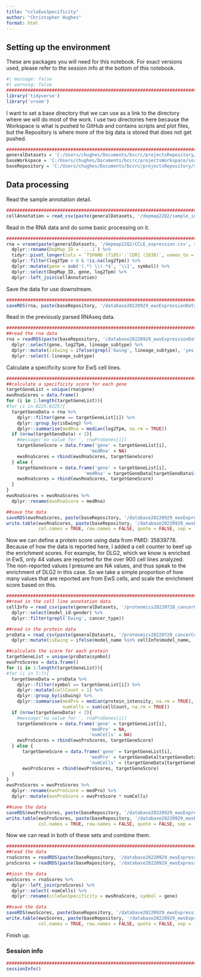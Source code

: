 ```yaml
---
title: "ccleEwsSpecificity"
author: "Christopher Hughes"
format: html
---
```


## Setting up the environment

These are packages you will need for this notebook. For exact versions used, please refer to the session info at the bottom of this notebook.

```r
#| message: false
#| warning: false
##########################################################################################
library('tidyverse')
library('vroom')
```

I want to set a base directory that we can use as a link to the directory where we will do most of the work. I use two directories here because the Workspace is what is pushed to GitHub and contains scripts and plot files, but the Repository is where more of the big data is stored that does not get pushed.

```r
##########################################################################################
generalDatasets = 'C:/Users/chughes/Documents/bccrc/projectsRepository/generalDatasets'
baseWorkspace = 'C:/Users/chughes/Documents/bccrc/projectsWorkspace/sorensenLab/relatedToDlg2'
baseRepository = 'C:/Users/chughes/Documents/bccrc/projectsRepository/sorensenLab/relatedToDlg2'
```

## Data processing

Read the sample annotation detail.

```r
##########################################################################################
cellAnnotation = read_csv(paste(generalDatasets, '/depmap22Q2/sample_info.csv', sep = ''), show_col_types = FALSE)
```

Read in the RNA data and do some basic processing on it.

```r
##########################################################################################
rna = vroom(paste(generalDatasets, '/depmap22Q2/CCLE_expression.csv', sep = ''), show_col_types = FALSE) %>%
  dplyr::rename(DepMap_ID = `...1`) %>% 
  tidyr::pivot_longer(cols = `TSPAN6 (7105)`:`CDR1 (1038)`, names_to = 'symbol', values_to = 'log2Tpm') %>%
  dplyr::filter(log2Tpm > 0 & !is.na(log2Tpm)) %>%
  dplyr::mutate(gene = sub('(.*) \\(.*$', '\\1', symbol)) %>%
  dplyr::select(DepMap_ID, gene, log2Tpm) %>%
  dplyr::left_join(cellAnnotation)
```

Save the data for use downstream.

```r
##########################################################################################
saveRDS(rna, paste(baseRepository, '/database20220929_ewsExpressionDatabase/ccleEwsSpecificity/CCLE_expression_parsed.rds', sep = ''))
```

Read in the previously parsed RNAseq data.

```r
##########################################################################################
##read the rna data
rna = readRDS(paste(baseRepository, '/database20220929_ewsExpressionDatabase/ccleEwsSpecificity/CCLE_expression_parsed.rds', sep = '')) %>%
  dplyr::select(gene, log2Tpm, lineage_subtype) %>%
  dplyr::mutate(isEwing = ifelse(grepl('Ewing', lineage_subtype), 'yes', 'no')) %>%
  dplyr::select(-lineage_subtype)
```

Calculate a specificity score for EwS cell lines.

```r
##########################################################################################
##calculate a specificity score for each gene
targetGeneList = unique(rna$gene)
ewsRnaScores = data.frame()
for (i in 1:length(targetGeneList)){
#for (i in 8225:8225){
  targetGeneData = rna %>%
    dplyr::filter(gene == targetGeneList[i]) %>%
    dplyr::group_by(isEwing) %>%
    dplyr::summarise(medRna = median(log2Tpm, na.rm = TRUE))
  if (nrow(targetGeneData) < 2){
    #message('no value for ', rnaProGenes[i])
    targetGeneScore = data.frame('gene' = targetGeneList[i],
                               'medRna' = NA)
    ewsRnaScores = rbind(ewsRnaScores, targetGeneScore)
  } else {
    targetGeneScore = data.frame('gene' = targetGeneList[i],
                             'medRna' = targetGeneData[targetGeneData$isEwing == 'yes', 'medRna'] - targetGeneData[targetGeneData$isEwing == 'no', 'medRna'])
    ewsRnaScores = rbind(ewsRnaScores, targetGeneScore)
  }
}
ewsRnaScores = ewsRnaScores %>%
  dplyr::rename(ewsRnaScore = medRna)

##save the data
saveRDS(ewsRnaScores, paste(baseRepository, '/database20220929_ewsExpressionDatabase/ccleEwsSpecificity/dataset_depmapEwsRnaSpecificityScores.rds', sep = ''))
write.table(ewsRnaScores, paste(baseRepository, '/database20220929_ewsExpressionDatabase/ccleEwsSpecificity/dataset_depmapEwsRnaSpecificityScores.tsv', sep = ''),
            col.names = TRUE, row.names = FALSE, quote = FALSE, sep = '\t')
```

Now we can define a protein score using data from PMID: 35839778. Because of how the data is reported here, I added a cell counter to beef up the enrichment scores. For example, for DLG2, which we know is enriched in EwS, only 44 values are reported for the over 900 cell lines analyzed. The non-reported values I presume are NA values, and thus speak to the enrichment of DLG2 in this case. So we take a simple proportion of how many values that are reported are from EwS cells, and scale the enrichment score based on this. 

```r
##########################################################################################
##read in the cell line annotation data
cellInfo = read_csv(paste(generalDatasets, '/proteomics20220728_cancerCellLineMapsPmid35839778/model_list_20220628.csv', sep = ''), show_col_types = FALSE) %>%
  dplyr::select(model_id:gender) %>%
  dplyr::filter(grepl('Ewing', cancer_type))

##read in the protein data
proData = read_csv(paste(generalDatasets, '/proteomics20220728_cancerCellLineMapsPmid35839778/proteomics_all_20220713.csv', sep = ''), show_col_types = FALSE) %>%
  dplyr::mutate(isEwing = ifelse(model_name %in% cellInfo$model_name, 'yes', 'no'))

##calculate the score for each protein
targetGeneList = unique(proData$symbol)
ewsProScores = data.frame()
for (i in 1:length(targetGeneList)){
#for (i in 7:7){
  targetGeneData = proData %>%
    dplyr::filter(symbol == targetGeneList[i]) %>%
    dplyr::mutate(cellCount = 1) %>%
    dplyr::group_by(isEwing) %>%
    dplyr::summarise(medPro = median(protein_intensity, na.rm = TRUE),
                     numCells = sum(cellCount, na.rm = TRUE))
  if (nrow(targetGeneData) < 2){
    #message('no value for ', rnaProGenes[i])
    targetGeneScore = data.frame('gene' = targetGeneList[i],
                               'medPro' = NA,
                               'numCells' = NA)
    ewsProScores = rbind(ewsProScores, targetGeneScore)
  } else {
      targetGeneScore = data.frame('gene' = targetGeneList[i],
                               'medPro' = targetGeneData[targetGeneData$isEwing == 'yes', 'medPro'] - targetGeneData[targetGeneData$isEwing == 'no', 'medPro'],
                               'numCells' = (targetGeneData[targetGeneData$isEwing == 'yes', 'numCells'] / sum(targetGeneData$numCells, na.rm = TRUE)) * 10)
      ewsProScores = rbind(ewsProScores, targetGeneScore)
  }
}
ewsProScores = ewsProScores %>%
  dplyr::rename(ewsProScore = medPro) %>%
  dplyr::mutate(ewsProScore = ewsProScore * numCells)

##save the data
saveRDS(ewsProScores, paste(baseRepository, '/database20220929_ewsExpressionDatabase/ccleEwsSpecificity/dataset_proteomicsEwsProSpecificityScores.rds', sep = ''))
write.table(ewsProScores, paste(baseRepository, '/database20220929_ewsExpressionDatabase/ccleEwsSpecificity/dataset_proteomicsEwsProSpecificityScores.tsv', sep = ''),
            col.names = TRUE, row.names = FALSE, quote = FALSE, sep = '\t')
```

Now we can read in both of these sets and combine them.

```r
##########################################################################################
##read the data
rnaScores = readRDS(paste(baseRepository, '/database20220929_ewsExpressionDatabase/ccleEwsSpecificity/dataset_depmapEwsRnaSpecificityScores.rds', sep = ''))
proScores = readRDS(paste(baseRepository, '/database20220929_ewsExpressionDatabase/ccleEwsSpecificity/dataset_proteomicsEwsProSpecificityScores.rds', sep = ''))

##join the data
ewsScores = rnaScores %>%
  dplyr::left_join(proScores) %>%
  dplyr::select(-numCells) %>%
  dplyr::rename(ccleEwsSpecificity = ewsRnaScore, symbol = gene)

##save the data
saveRDS(ewsScores, paste(baseRepository, '/database20220929_ewsExpressionDatabase/ccleEwsSpecificity/dataset_proteomicsEwsRnaProSpecificityScores.rds', sep = ''))
write.table(ewsScores, paste(baseRepository, '/database20220929_ewsExpressionDatabase/ccleEwsSpecificity/dataset_proteomicsEwsRnaProSpecificityScores.tsv', sep = ''),
            col.names = TRUE, row.names = FALSE, quote = FALSE, sep = '\t')
```

Finish up.

### Session info

```r
##########################################################################################
sessionInfo()
```
